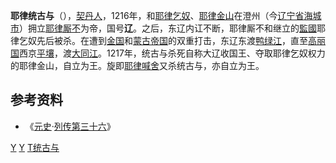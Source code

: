 '''耶律统古与'''（{{bd|12世纪|？|1217年|catIdx=Y}}），[[契丹人|契丹人]]，1216年，和[[耶律乞奴|耶律乞奴]]、[[耶律金山|耶律金山]]在澄州（今[[辽宁省|辽宁省]][[海城市|海城市]]）拥立[[耶律厮不|耶律厮不]]为帝，国号'''辽'''。之后，东辽内讧不断，耶律厮不和继立的[[監國|監國]]耶律乞奴先后被杀。在遭到[[金朝|金国]]和[[蒙古帝国|蒙古帝国]]的双重打击，东辽东渡[[鸭绿江|鸭绿江]]，直至[[高麗_(918年－1392年)|高丽国]]西京[[平壤|平壤]]，渡[[大同江|大同江]]。1217年，统古与杀死自称大辽收国王、夺取耶律乞奴权力的耶律金山，自立为王。旋即[[耶律喊舍|耶律喊舍]]又杀统古与，亦自立为王。

== 参考资料 ==
*《[[元史|元史]]·[[s:元史/149|列传第三十六]]》

{{人物小作品}}
{{辽朝君主}}
[[Category:金朝契丹人|Y]]
[[Category:东辽|Y]]
[[Category:耶律氏|T统古与]]
